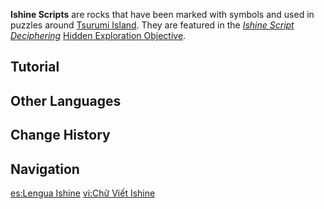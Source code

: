 {{About|the puzzle|the language|Languages#Ishine Script}}
{{Terminology Infobox
|image        = Ishine Script on Mount Kanna.png
|type         = Exploration
|region       = Inazuma
|area         = Tsurumi Island
}}
'''Ishine Scripts''' are rocks that have been marked with symbols and used in puzzles around [[Tsurumi Island]]. They are featured in the ''[[Ishine Script Deciphering]]'' [[Hidden Exploration Objective]].

==Tutorial==
{{Tutorial|Ishine Script}}

==Other Languages==
{{Other Languages
|en      = Ishine Script
|zhs     = 「石根文字」
|zhs_rm  = "Shígēn Wénzì"
|zht     = 「石根文字」
|zht_rm  = "Shígēn Wénzì"
|zh_tl   = "Ishine Script"
|ja      = 「イシネ文字」
|ja_rm   = "Ishine Moji"
|ja_tl   = "Ishine Script"
|ko      = 「이시네 문자」
|ko_tl   = "Ishine Letter"
|es      = Lengua Ishine
|es_tl   = Ishine Language
|fr      = Script Ishine
|fr_tl   = Ishine Script
|ru      = Письмена Исинэ
|ru_tl   = Ishine Letters
|th      = "อักษร Ishine"
|th_rm   = "Akson Ishine"
|th_tl   = "Ishine Script"
|vi      = "{{tt|Văn Tự|文字}} Ishine"
|vi_tl   = "Ishine Script"
|de      = „Ishine-Schrift“
|de_tl   = "Ishine Script"
|id      = Aksara Ishine
|id_tl   = Ishine Script
|pt      = "Escritura Ishine"
|pt_tl   = "Ishine Script"
|tr      = Ishine Yazısı
|tr_tl   = 
|it      = Scrittura Ishine
|it_tl   = 
}}

==Change History==
{{Change History|2.2}}

==Navigation==
{{Exploration Navbox|Inazuma}}

[[es:Lengua Ishine]]
[[vi:Chữ Viết Ishine]]